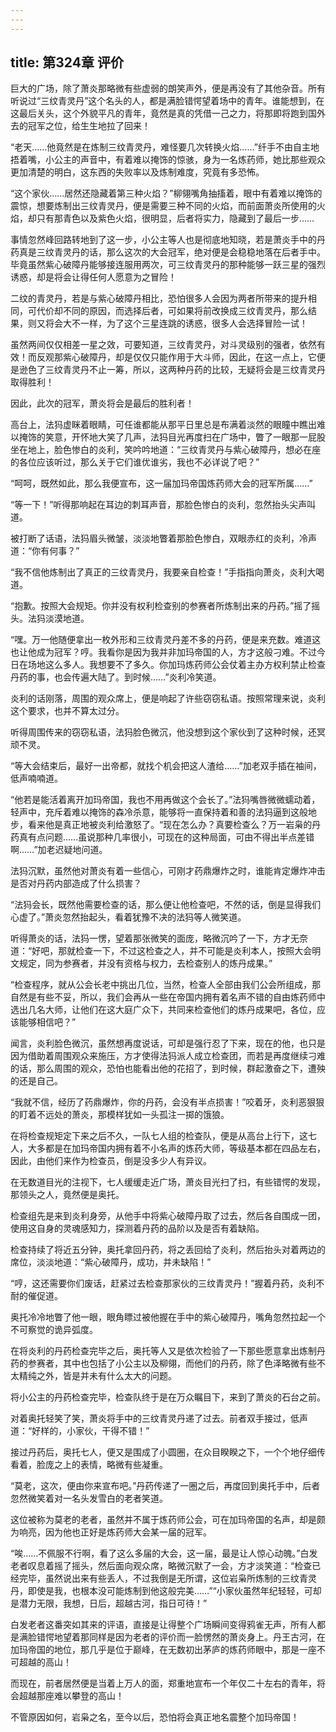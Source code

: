 ```yaml
---
---
---
```

title: 第324章 评价
---



巨大的广场，除了萧炎那略微有些虚弱的朗笑声外，便是再没有了其他杂音。所有听说过“三纹青灵丹”这个名头的人，都是满脸错愕望着场中的青年。谁能想到，在这最后关头，这个外貌平凡的青年，竟然是真的凭借一己之力，将那即将跑到国外去的冠军之位，给生生地拉了回来！

“老天……他竟然是在炼制三纹青灵丹，难怪要几次转换火焰……”纤手不由自主地捂着嘴，小公主的声音中，有着难以掩饰的惊骇，身为一名炼药师，她比那些观众更加清楚的明白，这东西的失败率以及炼制难度，究竟有多恐怖。

“这个家伙……居然还隐藏着第三种火焰？”柳翎嘴角抽搐着，眼中有着难以掩饰的震惊，想要炼制出三纹青灵丹，便是需要三种不同的火焰，而前面萧炎所使用的火焰，却只有那青色以及紫色火焰，很明显，后者将实力，隐藏到了最后一步……

事情忽然峰回路转地到了这一步，小公主等人也是彻底地知晓，若是萧炎手中的丹药真是三纹青灵丹的话，那么这次的大会冠军，绝对便是会稳稳地落在后者手中。毕竟虽然紫心破障丹能够接连服用两次，可三纹青灵丹的那种能够一跃三星的强烈诱惑，却是将会让得任何人愿意为之冒险！

二纹的青灵丹，若是与紫心破障丹相比，恐怕很多人会因为两者所带来的提升相同，可代价却不同的原因，而选择后者，可如果将前改换成三纹青灵丹，那么结果，则又将会大不一样，为了这个三星连跳的诱惑，很多人会选择冒险一试！

虽然两间仅仅相差一星之效，可要知道，三纹青灵丹，对斗灵级别的强者，依然有效！而反观那紫心破障丹，却是仅仅只能作用于大斗师，因此，在这一点上，它便是逊色了三纹青灵丹不止一筹，所以，这两种丹药的比较，无疑将会是三纹青灵丹取得胜利！

因此，此次的冠军，萧炎将会是最后的胜利者！

高台上，法犸虚眯着眼睛，可任谁都能从那平日里总是布满着淡然的眼瞳中瞧出难以掩饰的笑意，开怀地大笑了几声，法犸目光再度扫在广场中，瞥了一眼那一屁股坐在地上，脸色惨白的炎利，笑吟吟地道：“三纹青灵丹与紫心破障丹，想必在座的各位应该听过，那么关于它们谁优谁劣，我也不必详说了吧？”

“呵呵，既然如此，那么我便宣布，这一届加玛帝国炼药师大会的冠军所属……”

“等一下！”听得那响起在耳边的刺耳声音，那脸色惨白的炎利，忽然抬头尖声叫道。

被打断了话语，法犸眉头微皱，淡淡地瞥着那脸色惨白，双眼赤红的炎利，冷声道：“你有何事？”

“我不信他炼制出了真正的三纹青灵丹，我要亲自检查！”手指指向萧炎，炎利大喝道。

“抱歉。按照大会规矩。你并没有权利检查别的参赛者所炼制出来的丹药。”摇了摇头。法犸淡漠地道。

“嘿。万一他随便拿出一枚外形和三纹青灵丹差不多的丹药，便是来充数。难道这也让他成为冠军？哼。我看你是因为我并非加玛帝国的人，方才这般刁难。不过今日在场地这么多人。我想要不了多久。你加玛炼药师公会仗着主办方权利禁止检查丹药的事，也会传遍大陆了。到时候……”炎利冷笑道。

炎利的话刚落，周围的观众席上，便是响起了许些窃窃私语。按照常理来说，炎利这个要求，也并不算太过分。

听得周围传来的窃窃私语，法犸脸色微沉，他没想到这个家伙到了这种时候，还冥顽不灵。

“等大会结束后，最好一出帝都，就找个机会把这人渣给……”加老双手插在袖间，低声喃喃道。

“他若是能活着离开加玛帝国，我也不用再做这个会长了。”法犸嘴唇微微蠕动着，轻声中，充斥着难以掩饰的森冷杀意，能够将一直保持着和善的法犸逼到这般地步，看来他是真正地被炎利给激怒了。“现在怎么办？真要检查么？万一岩枭的丹药真有点问题……虽说那种几率很小，可现在的这种局面，可由不得出半点差错啊……”加老迟疑地问道。

法犸沉默，虽然他对萧炎有着一些信心，可刚才药鼎爆炸之时，谁能肯定爆炸冲击是否对丹药内部造成了什么损害？

“法犸会长，既然他需要检查的话，那么便让他检查吧，不然的话，倒是显得我们心虚了。”萧炎忽然抬起头，看着犹豫不决的法犸等人微笑道。

听得萧炎的话，法犸一愣，望着那张微笑的面庞，略微沉吟了一下，方才无奈道：“好吧，那就检查一下，不过这检查之人，并不可能是炎利本人，按照大会明文规定，同为参赛者，并没有资格与权力，去检查别人的炼丹成果。”

“检查程序，就从公会长老中挑出几位，当然，检查人全部由我们公会所组成，那自然是有些不妥，所以，我们会再从一些在帝国内拥有着名声不错的自由炼药师中选出几名大师，让他们在这大庭广众下，共同来检查他们的炼丹成果吧，各位，应该能够相信吧？”

闻言，炎利脸色微沉，虽然想再度说话，可却是强行忍了下来，现在的他，也只是因为借助着周围观众来施压，方才使得法犸派人成立检查团，而若是再度继续刁难的话，那么周围的观众，恐怕也能看出他的花招了，到时候，群起激奋之下，遭殃的还是自己。

“我就不信，经历了药鼎爆炸，你的丹药，会没有半点损害！”咬着牙，炎利恶狠狠的盯着不远处的萧炎，那模样犹如一头孤注一掷的饿狼。

在将检查规矩定下来之后不久，一队七人组的检查队，便是从高台上行下，这七人，大多都是在加玛帝国内拥有着不小名声的炼药大师，等级基本都在四品左右，因此，由他们来作为检查员，倒是没多少人有异议。

在无数道目光的注视下，七人缓缓走近广场，萧炎目光扫了扫，有些错愕的发现，那领头之人，竟然便是奥托。

检查组先是来到炎利身旁，从他手中将紫心破障丹取了过去，然后各自围成一团，使用这自身的灵魂感知力，探测着丹药的品阶以及是否有着缺陷。

检查持续了将近五分钟，奥托拿回丹药，将之丢回给了炎利，然后抬头对着两边的席位，淡淡地道：“紫心破障丹，成功，并未缺陷！”

“哼，这还需要你们废话，赶紧过去检查那家伙的三纹青灵丹！”握着丹药，炎利不耐的催促道。

奥托冷冷地瞥了他一眼，眼角瞟过被他握在手中的紫心破障丹，嘴角忽然拉起一个不可察觉的诡异弧度。

在将炎利的丹药检查完毕之后，奥托等人又是依次检验了一下那些愿意拿出炼制丹药的参赛者，其中也包括了小公主以及柳翎，而他们的丹药，除了色泽略微有些不太精纯之外，皆是并未有什么太大的问题。

将小公主的丹药检查完毕，检查队终于是在万众瞩目下，来到了萧炎的石台之前。

对着奥托轻笑了笑，萧炎将手中的三纹青灵丹递了过去。前者双手接过，低声道：“好样的，小家伙，干得不错！”

接过丹药后，奥托七人，便又是围成了小圆圈，在众目睽睽之下，一个个地仔细传看着，脸庞之上的表情，略微有些凝重。

“莫老，这次，便由你来宣布吧。”丹药传递了一圈之后，再度回到奥托手中，后者忽然微笑着对一名头发雪白的老者笑道。

这位被称为莫老的老者，虽然并不属于炼药师公会，可在加玛帝国的名声，却是颇为响亮，因为他也正好是炼药师大会某一届的冠军。

“唉……不佩服不行啊，看了这么多届的大会，这一届，最是让人惊心动魄。”白发老者叹息着摇了摇头，然后面向观众席，略微沉默了一会，方才淡笑道：“检查已经完毕，虽然说出来有些丢人，不过我倒是无所谓，这位岩枭所炼制的三纹青灵丹，即使是我，也根本没可能炼制到他这般完美……”“小家伙虽然年纪轻轻，可却是潜力无限，我想，日后，超越古河，指日可待！”

白发老者这番突如其来的评语，直接是让得整个广场瞬间变得鸦雀无声，所有人都是满脸错愕地望着那同样是因为老者的评价而一脸愣然的萧炎身上。丹王古河，在加玛帝国的地位，那几乎是位于巅峰，在无数初出茅庐的炼药师眼中，那是一座不可超越的高山！

而现在，前者居然便是当着上万人的面，郑重地宣布一个年仅二十左右的青年，将会超越那座难以攀登的高山！

不管原因如何，岩枭之名，至今以后，恐怕将会真正地名震整个加玛帝国！